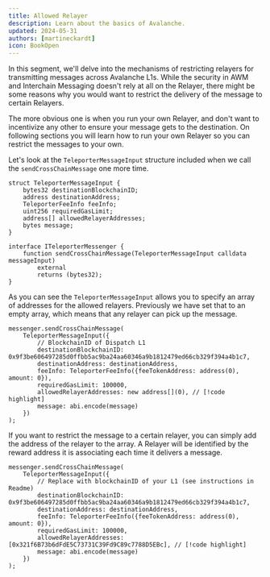 ```yaml
---
title: Allowed Relayer
description: Learn about the basics of Avalanche.
updated: 2024-05-31
authors: [martineckardt]
icon: BookOpen
---
```


In this segment, we'll delve into the mechanisms of restricting relayers for transmitting messages across Avalanche L1s. While the security in AWM and Interchain Messaging doesn't rely at all on the Relayer, there might be some reasons why you would want to restrict the delivery of the message to certain Relayers. 

The more obvious one is when you run your own Relayer, and don't want to incentivize any other to ensure your message gets to the destination. On following sections you will learn how to run your own Relayer so you can restrict the messages to your own.

Let's look at the `TeleporterMessageInput` structure included when we call the `sendCrossChainMessage` one more time.

```solidity
struct TeleporterMessageInput {
    bytes32 destinationBlockchainID;
    address destinationAddress;
    TeleporterFeeInfo feeInfo;
    uint256 requiredGasLimit;
    address[] allowedRelayerAddresses;
    bytes message;
}

interface ITeleporterMessenger {
    function sendCrossChainMessage(TeleporterMessageInput calldata messageInput)
        external
        returns (bytes32);
}
```

As you can see the `TeleporterMessageInput` allows you to specify an array of addresses for the allowed relayers. Previously we have set that to an empty array, which means that any relayer can pick up the message.

```solidity
messenger.sendCrossChainMessage( 
    TeleporterMessageInput({
        // BlockchainID of Dispatch L1
        destinationBlockchainID: 0x9f3be606497285d0ffbb5ac9ba24aa60346a9b1812479ed66cb329f394a4b1c7,
        destinationAddress: destinationAddress, 
        feeInfo: TeleporterFeeInfo({feeTokenAddress: address(0), amount: 0}),
        requiredGasLimit: 100000,
        allowedRelayerAddresses: new address[](0), // [!code highlight]
        message: abi.encode(message)
    })
);
```

If you want to restrict the message to a certain relayer, you can simply add the address of the relayer to the array. A Relayer will be identified by the reward address it is associating each time it delivers a message.

```solidity
messenger.sendCrossChainMessage( 
    TeleporterMessageInput({
        // Replace with blockchainID of your L1 (see instructions in Readme)
        destinationBlockchainID: 0x9f3be606497285d0ffbb5ac9ba24aa60346a9b1812479ed66cb329f394a4b1c7,
        destinationAddress: destinationAddress, 
        feeInfo: TeleporterFeeInfo({feeTokenAddress: address(0), amount: 0}),
        requiredGasLimit: 100000,
        allowedRelayerAddresses: [0x321f6B73b6dFdE5C73731C39Fd9C89c7788D5EBc], // [!code highlight]
        message: abi.encode(message)
    })
);
```
